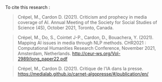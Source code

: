 To cite this research : 

> Crépel, M., Cardon D. (2021). Criticism and prophecy in media coverage of AI. Annual Meeting of the Society for Social Studies of Science (4S), October 2021, Toronto, Canada.

> Crépel, M., Do, S., Cointet J-P., Cardon, D., Bouachera, Y. (2021). Mapping AI issues in media through NLP methods. CHR2021 : Computational Humanities Research Conference, November 2021, Amsterdam, Netherlands. http://ceur-ws.org/Vol-2989/long_paper22.pdf

> Crépel, M., Cardon D. (2021). Critique de l'IA dans la presse. https://medialab.github.io/carnet-algopresse/#/publication/en/
